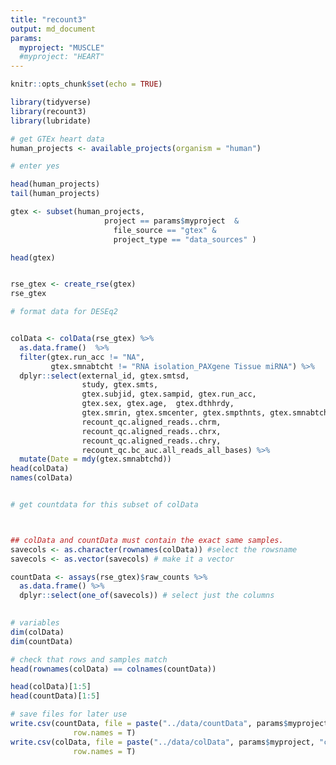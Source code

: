 ```yaml
---
title: "recount3"
output: md_document
params: 
  myproject: "MUSCLE"
  #myproject: "HEART"
---
```


```r
knitr::opts_chunk$set(echo = TRUE)
```

```r
library(tidyverse)
library(recount3)
library(lubridate)

# get GTEx heart data
human_projects <- available_projects(organism = "human")

# enter yes

head(human_projects)
tail(human_projects)

gtex <- subset(human_projects,
                     project == params$myproject  & 
                       file_source == "gtex" & 
                       project_type == "data_sources" )

head(gtex)


rse_gtex <- create_rse(gtex)
rse_gtex

# format data for DESEq2


colData <- colData(rse_gtex) %>% 
  as.data.frame()  %>%
  filter(gtex.run_acc != "NA",
         gtex.smnabtcht != "RNA isolation_PAXgene Tissue miRNA") %>%
  dplyr::select(external_id, gtex.smtsd,
                study, gtex.smts, 
                gtex.subjid, gtex.sampid, gtex.run_acc,  
                gtex.sex, gtex.age,  gtex.dthhrdy,
                gtex.smrin, gtex.smcenter, gtex.smpthnts, gtex.smnabtchd,
                recount_qc.aligned_reads..chrm,
                recount_qc.aligned_reads..chrx,
                recount_qc.aligned_reads..chry,
                recount_qc.bc_auc.all_reads_all_bases) %>% 
  mutate(Date = mdy(gtex.smnabtchd))
head(colData)
names(colData)


# get countdata for this subset of colData



## colData and countData must contain the exact same samples. 
savecols <- as.character(rownames(colData)) #select the rowsname 
savecols <- as.vector(savecols) # make it a vector

countData <- assays(rse_gtex)$raw_counts %>% 
  as.data.frame() %>% 
  dplyr::select(one_of(savecols)) # select just the columns 
 

# variables
dim(colData)
dim(countData)

# check that rows and samples match
head(rownames(colData) == colnames(countData))

head(colData)[1:5]
head(countData)[1:5]

# save files for later use
write.csv(countData, file = paste("../data/countData", params$myproject, "csv", sep = "."),
              row.names = T)
write.csv(colData, file = paste("../data/colData", params$myproject, "csv", sep = "."),
              row.names = T)
```
